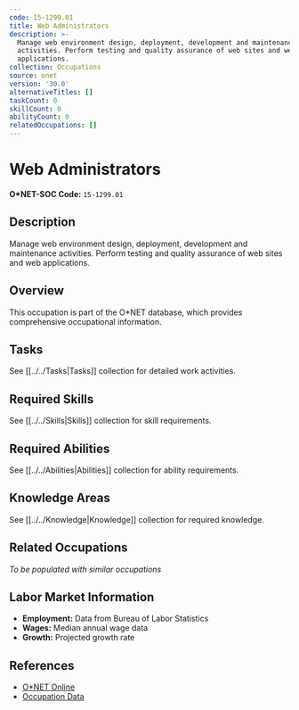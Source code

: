 ```yaml
---
code: 15-1299.01
title: Web Administrators
description: >-
  Manage web environment design, deployment, development and maintenance
  activities. Perform testing and quality assurance of web sites and web
  applications.
collection: Occupations
source: onet
version: '30.0'
alternativeTitles: []
taskCount: 0
skillCount: 0
abilityCount: 0
relatedOccupations: []
---
```

# Web Administrators

**O*NET-SOC Code:** `15-1299.01`

## Description

Manage web environment design, deployment, development and maintenance activities. Perform testing and quality assurance of web sites and web applications.

## Overview

This occupation is part of the O*NET database, which provides comprehensive occupational information.

## Tasks

See [[../../Tasks|Tasks]] collection for detailed work activities.

## Required Skills

See [[../../Skills|Skills]] collection for skill requirements.

## Required Abilities

See [[../../Abilities|Abilities]] collection for ability requirements.

## Knowledge Areas

See [[../../Knowledge|Knowledge]] collection for required knowledge.

## Related Occupations

*To be populated with similar occupations*

## Labor Market Information

- **Employment:** Data from Bureau of Labor Statistics
- **Wages:** Median annual wage data
- **Growth:** Projected growth rate

## References

- [O*NET Online](https://www.onetonline.org/link/summary/15-1299.01)
- [Occupation Data](https://www.onetcenter.org/)
